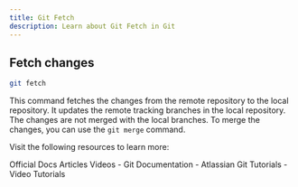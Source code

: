```yaml
---
title: Git Fetch
description: Learn about Git Fetch in Git
---
```


## Fetch changes
```sh
git fetch
```
This command fetches the changes from the remote repository to the local repository. It updates the remote tracking branches in the local repository. The changes are not merged with the local branches. To merge the changes, you can use the `git merge` command.

Visit the following resources to learn more:

<Tabs defaultValue="official">
<TabsList>
<TabsTrigger value="official">Official Docs</TabsTrigger>
<TabsTrigger value="article">Articles</TabsTrigger>
<TabsTrigger value="video">Videos</TabsTrigger>
</TabsList>

<TabsContent value="official">
- <Link href="https://git-scm.com/docs">Git Documentation</Link>
</TabsContent>
<TabsContent value="article">
- <Link href="https://www.atlassian.com/git/tutorials">Atlassian Git Tutorials</Link>
</TabsContent>
<TabsContent value="video">
- <Link href="https://www.youtube.com/results?search_query=git+git-fetch+tutorial">Video Tutorials</Link>
</TabsContent>
</Tabs>

<Outlet path="3-git-branching/remote/git-fetch" />
